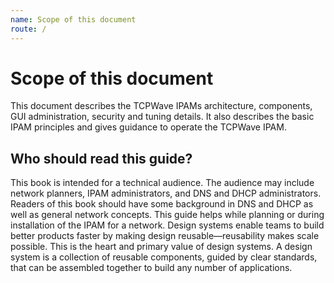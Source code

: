 ```yaml
---
name: Scope of this document
route: /
---
```



# Scope of this document

This document describes the TCPWave IPAMs architecture, components, GUI administration,
security and tuning details. It also describes the basic IPAM principles and gives guidance to
operate the TCPWave IPAM.

## Who should read this guide?
 This book is intended for a technical audience. The audience may include network planners, IPAM
 administrators, and DNS and DHCP administrators. Readers of this book should have some
 background in DNS and DHCP as well as general network concepts. This guide helps while planning
  or during installation of the IPAM for a network.
Design systems enable teams to build better products faster by making design reusable—reusability makes scale possible. This is the heart and primary value of design systems. A design system is a collection of reusable components, guided by clear standards, that can be assembled together to build any number of applications.

